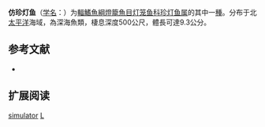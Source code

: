 {{Speciesbox
| name = 仿珍灯鱼
| status = NE
| status_system = IUCN3.1
| image = 
| genus = Lampanyctus
| species = simulator
| authority = [[Wisner|Wisner]], 1971
| synonyms = 
}}

'''仿珍灯鱼'''（[[学名|学名]]：{{lang|la|''Lampanyctus simulator''}}）为[[輻鰭魚綱|輻鰭魚綱]][[燈籠魚目|燈籠魚目]][[灯笼鱼科|灯笼鱼科]][[珍灯鱼属|珍灯鱼属]]的其中一[[種|種]]。分布于北[[太平洋|太平洋]]海域，為深海魚類，棲息深度500公尺，體長可達9.3公分。

== 参考文献 ==
{{refbegin}}
*{{FishBase_species|genus=Lampanyctus|species=simulator|year=2012|month=2}}
{{refend}}

== 扩展阅读 ==
{{refbegin}}
{{wikispecies-inline|Lampanyctus simulator|仿珍灯鱼}}
{{refend}}
{{Taxonbar|from=Q2364024}}

[[Category:珍灯鱼属|simulator]]
[[Category:1971年描述的鱼类|L]]


{{灯笼鱼目小作品}}